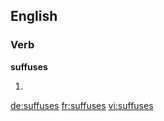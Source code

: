 ==English==

===Verb===
'''suffuses'''

# {{third-person singular of|[[suffuse]]}}

[[de:suffuses]]
[[fr:suffuses]]
[[vi:suffuses]]